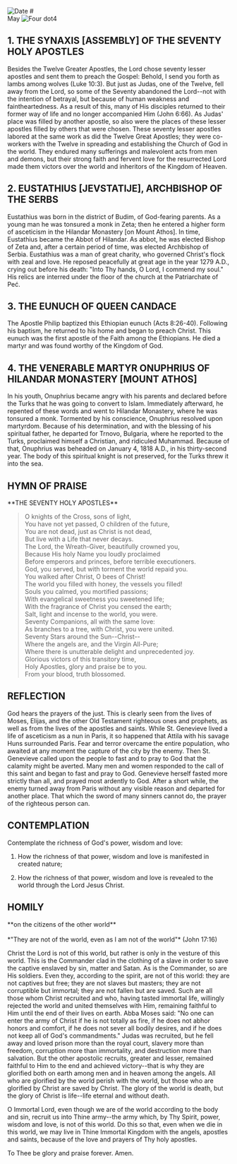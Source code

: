
<Image src="/title-imprint.png" height={50} width={50} alt="Date" className="title-imprint"/>
# <div id="date">May <Image className="four-dot" src="/four-dot.png" height={15} width={15} alt="Four dot" />4</div>

## 1. THE SYNAXIS [ASSEMBLY] OF THE SEVENTY HOLY APOSTLES

Besides the Twelve Greater Apostles, the Lord chose seventy lesser apostles and sent them to preach the Gospel: Behold, I send you forth as lambs among wolves (Luke 10:3). But just as Judas, one of the Twelve, fell away from the Lord, so some of the Seventy abandoned the Lord--not with the intention of betrayal, but because of human weakness and faintheartedness. As a result of this, many of His disciples returned to their former way of life and no longer accompanied Him (John 6:66). As Judas' place was filled by another apostle, so also were the places of these lesser apostles filled by others that were chosen. These seventy lesser apostles labored at the same work as did the Twelve Great Apostles; they were co-workers with the Twelve in spreading and establishing the Church of God in the world. They endured many sufferings and malevolent acts from men and demons, but their strong faith and fervent love for the resurrected Lord made them victors over the world and inheritors of the Kingdom of Heaven.

## 2. EUSTATHIUS [JEVSTATIJE], ARCHBISHOP OF THE SERBS

Eustathius was born in the district of Budim, of God-fearing parents. As a young man he was tonsured a monk in Zeta; then he entered a higher form of asceticism in the Hilandar Monastery [on Mount Athos]. In time, Eustathius became the Abbot of Hilandar. As abbot, he was elected Bishop of Zeta and, after a certain period of time, was elected Archbishop of Serbia. Eustathius was a man of great charity, who governed Christ's flock with zeal and love. He reposed peacefully at great age in the year 1279 A.D., crying out before his death: "Into Thy hands, O Lord, I commend my soul." His relics are interred under the floor of the church at the Patriarchate of Peć.

## 3. THE EUNUCH OF QUEEN CANDACE

The Apostle Philip baptized this Ethiopian eunuch (Acts 8:26-40). Following his baptism, he returned to his home and began to preach Christ. This eunuch was the first apostle of the Faith among the Ethiopians.  He died a martyr and was found worthy of the Kingdom of God.

## 4. THE VENERABLE MARTYR ONUPHRIUS OF HILANDAR MONASTERY [MOUNT ATHOS]

In his youth, Onuphrius became angry with his parents and declared before the Turks that he was going to convert to Islam. Immediately afterward, he repented of these words and went to Hilandar Monastery, where he was tonsured a monk. Tormented by his conscience, Onuphrius resolved upon martyrdom. Because of his determination, and with the blessing of his spiritual father, he departed for Trnovo, Bulgaria, where he reported to the Turks, proclaimed himself a Christian, and ridiculed Muhammad. Because of that, Onuphrius was beheaded on January 4, 1818 A.D., in his thirty-second year. The body of this spiritual knight is not preserved, for the Turks threw it into the sea.


## HYMN OF PRAISE
<div style={{textAlign:'center'}}>
**THE SEVENTY HOLY APOSTLES**
</div>

>O knights of the Cross, sons of light,  
You have not yet passed, O children of the future,  
You are not dead, just as Christ is not dead,  
But live with a Life that never decays.  
The Lord, the Wreath-Giver, beautifully crowned you,  
Because His holy Name you loudly proclaimed  
Before emperors and princes, before terrible executioners.  
God, you served, but with torment the world repaid you.  
You walked after Christ, O bees of Christ!  
The world you filled with honey, the vessels you filled!  
Souls you calmed, you mortified passions;  
With evangelical sweetness you sweetened life;  
With the fragrance of Christ you censed the earth;  
Salt, light and incense to the world, you were.  
Seventy Companions, all with the same love:  
As branches to a tree, with Christ, you were united.  
Seventy Stars around the Sun--Christ--  
Where the angels are, and the Virgin All-Pure;  
Where there is unutterable delight and unprecedented joy.  
Glorious victors of this transitory time,  
Holy Apostles, glory and praise be to you.  
From your blood, truth blossomed.  

## REFLECTION

God hears the prayers of the just. This is clearly seen from the lives of Moses, Elijas, and the other Old Testament righteous ones and prophets, as well as from the lives of the apostles and saints. While St. Genevieve lived a life of asceticism as a nun in Paris, it so happened that Attila with his savage Huns surrounded Paris. Fear and terror overcame the entire population, who awaited at any moment the capture of the city by the enemy. Then St. Genevieve called upon the people to fast and to pray to God that the calamity might be averted. Many men and women responded to the call of this saint and began to fast and pray to God. Genevieve herself fasted more strictly than all, and prayed most ardently to God. After a short while, the enemy turned away from Paris without any visible reason and departed for another place. That which the sword of many sinners cannot do, the prayer of the righteous person can.


## CONTEMPLATION

Contemplate the richness of God's power, wisdom and love:

1. How the richness of that power, wisdom and love is manifested in created nature;

2. How the richness of that power, wisdom and love is revealed to the world through the Lord Jesus Christ.


## HOMILY
<div style={{textAlign:'center'}}>
**on the citizens of the other world**
</div>
<br/>
<div style={{textAlign:'right'}}>
*"They are not of the world, even as I am not of the world"* (John 17:16)
</div>

Christ the Lord is not of this world, but rather is only in the vesture of this world. This is the Commander clad in the clothing of a slave in order to save the captive enslaved by sin, matter and Satan. As is the Commander, so are His soldiers. Even they, according to the spirit, are not of this world: they are not captives but free; they are not slaves but masters; they are not corruptible but immortal; they are not fallen but are saved. Such are all those whom Christ recruited and who, having tasted immortal life, willingly rejected the world and united themselves with Him, remaining faithful to Him until the end of their lives on earth. Abba Moses said: "No one can enter the army of Christ if he is not totally as fire, if he does not abhor honors and comfort, if he does not sever all bodily desires, and if he does not keep all of God's commandments." Judas was recruited, but he fell away and loved prison more than the royal court, slavery more than freedom, corruption more than immortality, and destruction more than salvation. But the other apostolic recruits, greater and lesser, remained faithful to Him to the end and achieved victory--that is why they are glorified both on earth among men and in heaven among the angels. All who are glorified by the world perish with the world, but those who are glorified by Christ are saved by Christ. The glory of the world is death, but the glory of Christ is life--life eternal and without death.

O Immortal Lord, even though we are of the world according to the body and sin, recruit us into Thine army--the army which, by Thy Spirit, power, wisdom and love, is not of this world. Do this so that, even when we die in this world, we may live in Thine Immortal Kingdom with the angels, apostles and saints, because of the love and prayers of Thy holy apostles.

To Thee be glory and praise forever. Amen.